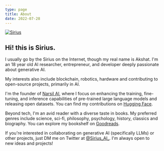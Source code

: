 ```yaml
---
type: page
title: About
date: 2022-07-28
---
```



<a href="https://twitter.com/" target="_blank">
  <Image
    src=""
    alt="Sirius"
    className="rounded-full bg-gray-100 block mt-7 mb-5 mx-auto sm:float-right sm:ml-5 sm:mb-5 grayscale hover:grayscale-0"
    unoptimized
    width={160}
    height={160}
    priority
  />
</a>

## Hi! this is Sirius.

I usually go by the Sirius on the Internet, though my real name is Akshat.
I'm an 18 year old AI researcher, entrepreneur, and developer deeply passionate about generative AI.

My interests also include blockchain, robotics, hardware and contributing to open-source projects, primarily in AI.

I'm the founder of [Narsil AI](http://narsilai.com/), where I focus on enhancing the training, fine-tuning, and inference capabilities of pre-trained large language models and releasing open datasets. You can find my contributions on [Hugging Face](https://huggingface.co/Sirius27).

Beyond tech, I'm an avid reader with a diverse taste in books. My preferred genres include science, sci-fi, philosophy, psychology, history, classics and biography. You can explore my bookshelf on [Goodreads](https://www.goodreads.com/akshattalapa).

If you're interested in collaborating on generative AI (specifically LLMs) or other projects, just DM me on Twitter at [@Sirius_AI_](https://x.com/Sirius_AI_). I'm always open to new ideas and projects!
